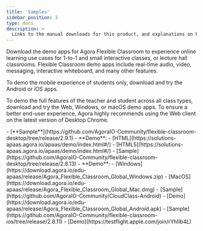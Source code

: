 ```yaml
---
title: 'Samples'
sidebar_position: 3
type: docs
description: >
  Links to the manual downloads for this product, and explanations on how to install them.
---
```



Download the demo apps for Agora Flexible Classroom to experience online learning use cases for 1-to-1 and small interactive classes, or lecture hall classrooms. Flexible Classroom demo apps include real-time audio, video, messaging, interactive whiteboard, and many other features.

To demo the mobile experience of students only, download and try the Android or iOS apps.

To demo the full features of the teacher and student across all class types, download and try the Web, Windows, or macOS demo apps. To ensure a better end-user experience, Agora highly recommends using the Web client on the latest version of Desktop Chrome.

<PlatformWrapper platform="web">
- [**Sample**](https://github.com/AgoraIO-Community/flexible-classroom-desktop/tree/release/2.9.1)
- **Demo**:
    - [HTML](https://solutions-apaas.agora.io/apaas/demo/index.html#/)
    - [HTML5](https://solutions-apaas.agora.io/apaas/demo/index.html#/)
</PlatformWrapper>

<PlatformWrapper platform="electron">
- [Sample](https://github.com/AgoraIO-Community/flexible-classroom-desktop/tree/release/2.8.13)
- **Demo**:
    - [Windows](https://download.agora.io/edu-apaas/release/Agora_Flexible_Classroom_Global_Windows.zip)
    - [MacOS](https://download.agora.io/edu-apaas/release/Agora_Flexible_Classroom_Global_Mac.dmg)
</PlatformWrapper>

<PlatformWrapper platform="android">
- [Sample](https://github.com/AgoraIO-Community/CloudClass-Android)
- [Demo](https://download.agora.io/edu-apaas/release/Agora_Flexible_Classroom_Global_Android.apk)
</PlatformWrapper>

<PlatformWrapper platform="ios">
- [Sample](https://github.com/AgoraIO-Community/flexible-classroom-ios/tree/release/2.8.11)
- [Demo](https://testflight.apple.com/join/rYhIIb4L)
</PlatformWrapper>

<PlatformWrapper platform="macos">

</PlatformWrapper>


<PlatformWrapper platform="unity">

</PlatformWrapper>


<PlatformWrapper platform="flutter">

</PlatformWrapper>


<PlatformWrapper platform="windows">

</PlatformWrapper>


